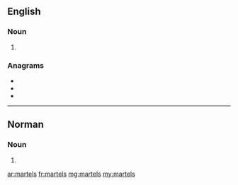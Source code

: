 ==English==

===Noun===
{{head|en|noun plural form}}

# {{plural of|martel|lang=en}}

===Anagrams===
* {{l|en|armlets}}
* {{l|en|lamster}}
* {{l|en|malters}}

----

==Norman==

===Noun===
{{head|nrf|noun plural form|g=m-p}}

# {{plural of|martel||cognac|lang=nrf}}

[[ar:martels]]
[[fr:martels]]
[[mg:martels]]
[[my:martels]]